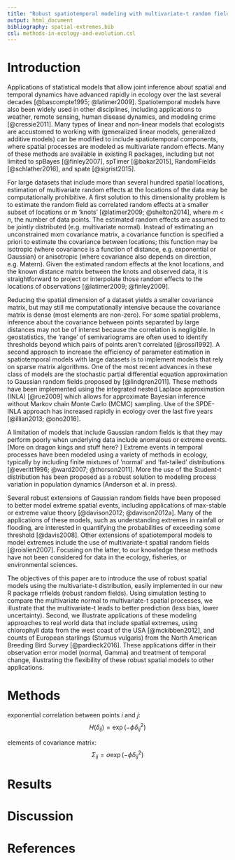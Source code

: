 ```yaml
---
title: "Robust spatiotemporal modeling with multivariate-t random fields"
output: html_document
bibliography: spatial-extremes.bib
csl: methods-in-ecology-and-evolution.csl
---
```


# Introduction
  
Applications of statistical models that allow joint inference about spatial and temporal dynamics have advanced rapidly in ecology over the last several decades [@bascompte1995; @latimer2009]. Spatiotemporal models have also been widely used in other disciplines, including applications to weather, remote sensing, human disease dynamics, and modeling crime [@cressie2011]. Many types of linear and non-linear models that ecologists are accustomed to working with (generalized linear models, generalized additive models) can be modified to include spatiotemporal components, where spatial processes are modeled as multivariate random effects. Many of these methods are available in existing R packages, including but not limited to spBayes [@finley2007], spTimer [@bakar2015], RandomFields [@schlather2016], and spate [@sigrist2015].  

For large datasets that include more than several hundred spatial locations, estimation of multivariate random effects at the locations of the data may be  computationally prohibitive. A first solution to this dimensionality problem is to estimate the random field as correlated random effects at a smaller subset of locations or *m* ‘knots’ [@latimer2009; @shelton2014], where *m* < *n*, the number of data points. The estimated random effects are assumed to be jointly distributed (e.g. multivariate normal). Instead of estimating an unconstrained mxm covariance matrix, a covariance function is specified a priori to estimate the covariance between locations; this function may be isotropic (where covariance is a function of distance, e.g. exponential or Gaussian) or anisotropic (where covariance also depends on direction, e.g. Matern). Given the estimated random effects at the knot locations, and the known distance matrix between the knots and observed data, it is straightforward to project or interpolate those random effects to the locations of observations [@latimer2009; @finley2009].  

Reducing the spatial dimension of a dataset yields a smaller covariance matrix, but may still me computationally intensive because the covariance matrix is dense (most elements are non-zero). For some spatial problems, inference about the covariance between points separated by large distances may not be of interest because the correlation is negligible. In geostatistics, the ‘range’ of semivariograms are often used to identify thresholds beyond which pairs of points aren’t correlated [@rossi1992]. A second approach to increase the efficiency of parameter estimation in spatiotemporal models with large datasets is to implement models that rely on sparse matrix algorithms. One of the most recent advances in these class of models are the stochastic partial differential equation approximation to Gaussian random fields proposed by [@lindgren2011]. These methods have been implemented using the integrated nested Laplace approximation (INLA) [@rue2009] which allows for approximate Bayesian inference without Markov chain Monte Carlo (MCMC) sampling. Use of the SPDE-INLA approach has increased rapidly in ecology over the last five years [@illian2013; @ono2016].  

A limitation of models that include Gaussian random fields is that they may perform poorly when underlying data include anomalous or extreme events. 
[More on dragon kings and stuff here? ]
Extreme events in temporal processes have been modeled using a variety of methods in ecology, typically by including finite mixtures of ‘normal’ and ‘fat-tailed’ distributions [@everitt1996; @ward2007; @thorson2011]. More the use of the Student-t distribution has been proposed as a robust solution to modeling process variation in population dynamics (Anderson et al. in press).  

Several robust extensions of Gaussian random fields have been proposed to better model extreme spatial events, including applications of max-stable or extreme value theory [@davison2012; @davison2012a]. Many of the applications of these models, such as understanding extremes in rainfall or flooding, are interested in quantifying the probabilities of exceeding some threshold [@davis2008]. Other extensions of spatiotemporal models to model extremes include the use of multivariate-t spatial random fields [@roislien2007]. Focusing on the latter, to our knowledge these methods have not been considered for data in the ecology, fisheries, or environmental sciences.  

The objectives of this paper are to introduce the use of robust spatial models using the multivariate-t distribution, easily implemented in our new R package rrfields (robust random fields). Using simulation testing to compare the multivariate normal to multivariate-t spatial processes, we illustrate that the multivariate-t leads to better prediction (less bias, lower uncertainty). Second, we illustrate applications of these modeling approaches to real world data that include spatial extremes, using chlorophyll data from the west coast of the USA [@mckibben2012], and counts of European starlings (Sturnus vulgaris) from the North American Breeding Bird Survey [@pardieck2016]. These applications differ in their observation error model (normal, Gamma) and treatment of temporal change, illustrating the flexibility of these robust spatial models to other applications.

# Methods

exponential correlation between points $i$ and $j$:
$$H(\delta_{ij}) = \exp(-\phi \delta_{ij}^2)$$

elements of covariance matrix:
$$\Sigma_{ij} = \sigma \exp (-\phi \delta_{ij}^2 )$$

# Results

# Discussion

# References


